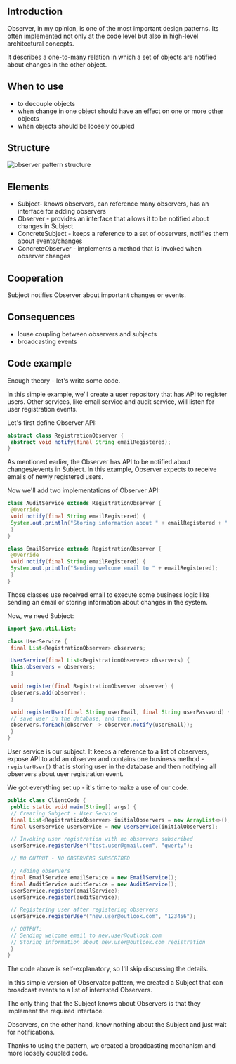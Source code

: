 ## Introduction
Observer, in my opinion, is one of the most important design patterns. Its often implemented not only at the code level but also in high-level architectural concepts.

It describes a one-to-many relation in which a set of objects are notified about changes in the other object.

## When to use
- to decouple objects
- when change in one object should have an effect on one or more other objects
- when objects should be loosely coupled

## Structure
<Image src="../../assets/observer.png" alt="observer pattern structure" />

<br />

## Elements
- Subject- knows observers, can reference many observers, has an interface for adding observers
- Observer - provides an interface that allows it to be notified about changes in Subject
- ConcreteSubject - keeps a reference to a set of observers, notifies them about events/changes
- ConcreteObserver - implements a method that is invoked when observer changes

## Cooperation
Subject notifies Observer about important changes or events.

## Consequences 
- louse coupling between observers and subjects
- broadcasting events

## Code example
Enough theory - let's write some code.

In this simple example, we'll create a user repository that has API to register users.
Other services, like email service and audit service, will listen for user registration events.

Let's first define Observer API:
```java
abstract class RegistrationObserver {
 abstract void notify(final String emailRegistered);
}
```

As mentioned earlier, the Observer has API to be notified about changes/events in Subject. 
In this example, Observer expects to receive emails of newly registered users.

Now we'll add two implementations of Observer API:

```java
class AuditService extends RegistrationObserver {
 @Override
 void notify(final String emailRegistered) {
 System.out.println("Storing information about " + emailRegistered + " registration");
 }
}

class EmailService extends RegistrationObserver {
 @Override
 void notify(final String emailRegistered) {
 System.out.println("Sending welcome email to " + emailRegistered);
 }
}
```

Those classes use received email to execute some business logic like sending an email or storing information about changes in the system.

Now, we need Subject:
```java
import java.util.List;

class UserService {
 final List<RegistrationObserver> observers;

 UserService(final List<RegistrationObserver> observers) {
 this.observers = observers;
 }

 void register(final RegistrationObserver observer) {
 observers.add(observer);
 }

 void registerUser(final String userEmail, final String userPassword) {
 // save user in the database, and then...
 observers.forEach(observer -> observer.notify(userEmail));
 }
}
```

User service is our subject. It keeps a reference to a list of observers, expose API to add an observer and
contains one business method - `registerUser()` that is storing user in the database and then notifying all
observers about user registration event.

We got everything set up - it's time to make a use of our code.

```java
public class ClientCode {
 public static void main(String[] args) {
 // Creating Subject - User Service
 final List<RegistrationObserver> initialObservers = new ArrayList<>();
 final UserService userService = new UserService(initialObservers);

 // Invoking user registration with no observers subscribed
 userService.registerUser("test.user@gmail.com", "qwerty");

 // NO OUTPUT - NO OBSERVERS SUBSCRIBED

 // Adding observers
 final EmailService emailService = new EmailService();
 final AuditService auditService = new AuditService();
 userService.register(emailService);
 userService.register(auditService);

 // Registering user after registering observers
 userService.registerUser("new.user@outlook.com", "123456");

 // OUTPUT:
 // Sending welcome email to new.user@outlook.com
 // Storing information about new.user@outlook.com registration
 }
}
```

The code above is self-explanatory, so I'll skip discussing the details.

In this simple version of Observator pattern, we created a Subject that can broadcast events to a list of interested Observers. 

The only thing that the Subject knows about Observers is that they implement the required interface.

Observers, on the other hand, know nothing about the Subject and just wait for notifications.

Thanks to using the pattern, we created a broadcasting mechanism and more loosely coupled code.